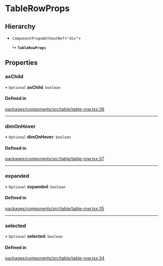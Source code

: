 # TableRowProps

## Hierarchy

- `ComponentPropsWithoutRef`\<`"div"`\>

  ↳ **`TableRowProps`**

## Properties

### asChild

• `Optional` **asChild**: `boolean`

#### Defined in

[packages/components/src/table/table-row.tsx:36](https://github.com/vtex/shoreline/blob/bf9009f50/packages/components/src/table/table-row.tsx#L36)

---

### dimOnHover

• `Optional` **dimOnHover**: `boolean`

#### Defined in

[packages/components/src/table/table-row.tsx:37](https://github.com/vtex/shoreline/blob/bf9009f50/packages/components/src/table/table-row.tsx#L37)

---

### expanded

• `Optional` **expanded**: `boolean`

#### Defined in

[packages/components/src/table/table-row.tsx:35](https://github.com/vtex/shoreline/blob/bf9009f50/packages/components/src/table/table-row.tsx#L35)

---

### selected

• `Optional` **selected**: `boolean`

#### Defined in

[packages/components/src/table/table-row.tsx:34](https://github.com/vtex/shoreline/blob/bf9009f50/packages/components/src/table/table-row.tsx#L34)
